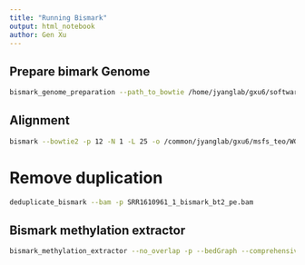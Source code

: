 ```yaml
---
title: "Running Bismark"
output: html_notebook
author: Gen Xu
---
```


## Prepare bimark Genome
```bash
bismark_genome_preparation --path_to_bowtie /home/jyanglab/gxu6/software/bowtie2-2.3.4.2 --verbose --bowtie2 /lustre/work/jyanglab/gxu6/B73_v4
```

## Alignment
```bash
bismark --bowtie2 -p 12 -N 1 -L 25 -o /common/jyanglab/gxu6/msfs_teo/WGBS/cache/mapping/maize/re_run /common/jyanglab/gxu6/B73_v4 -1 SRR850328_1.fastq.gz -2 SRR850328_2.fastq.gz > SRR850328.log
```

# Remove duplication
```bash
deduplicate_bismark --bam -p SRR1610961_1_bismark_bt2_pe.bam
```


## Bismark methylation extractor
```bash
bismark_methylation_extractor --no_overlap -p --bedGraph --comprehensive --counts --buffer_size 30% --cytosine_report --genome_folder /common/jyanglab/gxu6/B73_v4 SRR1610961_1_bismark_bt2_pe.deduplicated.bam
```

